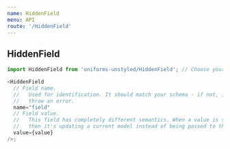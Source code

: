 ```yaml
---
name: HiddenField
menu: API
route: '/HiddenField'
---
```


## HiddenField

```js
import HiddenField from 'uniforms-unstyled/HiddenField'; // Choose your theme package.

<HiddenField
  // Field name.
  //   Used for identification. It should match your schema - if not, it will
  //   throw an error.
  name="field"
  // Field value.
  //   This field has completely different semantics. When a value is set,
  //   then it's updating a current model instead of being passed to the field.
  value={value}
/>;
```
